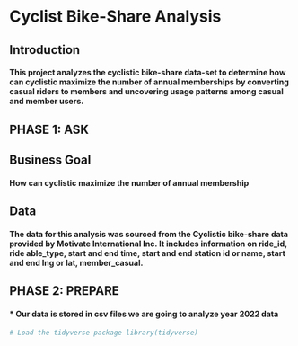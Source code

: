 # Cyclist Bike-Share Analysis

## Introduction

#### This project analyzes the cyclistic bike-share data-set to determine how can cyclistic maximize the number of annual memberships by converting casual riders to members and uncovering usage patterns among casual and member users.

## PHASE 1: ASK

## Business Goal

#### How can cyclistic maximize the number of annual membership

## Data

#### The data for this analysis was sourced from the Cyclistic bike-share data provided by Motivate International Inc. It includes information on ride_id, ride able_type, start and end time, start and end station id or name, start and end lng or lat, member_casual.

## PHASE 2: PREPARE

#### * Our data is stored in csv files we are going to analyze year 2022 data

```{r}
# Load the tidyverse package library(tidyverse)
```

